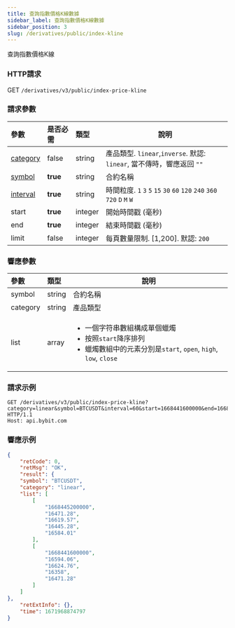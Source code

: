 ```yaml
---
title: 查詢指數價格K線數據
sidebar_label: 查詢指數價格K線數據
sidebar_position: 3
slug: /derivatives/public/index-kline
---
```


查詢指數價格K線

### HTTP請求
GET `/derivatives/v3/public/index-price-kline`

### 請求參數
| 參數 | 是否必需 | 類型 | 說明|
|:----- |:-------|:-----|------ |
|[category](../enum#category) |false |string |產品類型. `linear`,`inverse`. 默認: `linear`, 當不傳時，響應返回 `""`|
|[symbol](../enum#symbol) |<b>true</b> |string |合約名稱|
|[interval](../enum#interval) |<b>true</b> |string |時間粒度. `1` `3` `5` `15` `30` `60` `120` `240` `360` `720` `D` `M` `W`  |
|start |<b>true</b> |integer |開始時間戳 (毫秒)|
|end |<b>true</b> |integer |結束時間戳 (毫秒)|
|limit |false |integer |每頁數量限制. [1,200]. 默認: `200` |

### 響應參數
| 參數 | 類型 | 說明|
|:----- |:-----|----- |
|symbol |string |合約名稱 |
|category |string |產品類型|
|list |array |<ul><li>一個字符串數組構成單個蠟燭</li><li>按照`start`降序排列</li><li>蠟燭數組中的元素分別是`start`, `open`, `high`, `low`, `close`</li> </ul>|

### 請求示例

<Tabs>
<TabItem value="console-linear" label="linear">

```http
GET /derivatives/v3/public/index-price-kline?category=linear&symbol=BTCUSDT&interval=60&start=1668441600000&end=1668528000000&limit=2 HTTP/1.1
Host: api.bybit.com
```

</TabItem>
</Tabs>

### 響應示例

<Tabs>
<TabItem value="js linear" label="linear">

```json
{
    "retCode": 0,
    "retMsg": "OK",
    "result": {
    "symbol": "BTCUSDT",
    "category": "linear",
    "list": [
        [
            "1668445200000",
            "16471.28",
            "16619.57",
            "16445.28",
            "16584.01"
        ],
        [
            "1668441600000",
            "16594.06",
            "16624.76",
            "16358",
            "16471.28"
        ]
    ]
},
    "retExtInfo": {},
    "time": 1671968874797
}
```
</TabItem>
</Tabs>
